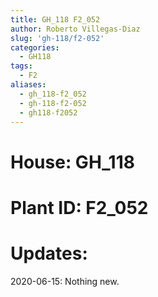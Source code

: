 ```yaml
---
title: GH_118 F2_052
author: Roberto Villegas-Diaz
slug: 'gh-118/f2-052'
categories:
  - GH118
tags:
  - F2
aliases:
  - gh_118-f2_052
  - gh-118-f2-052
  - gh118-f2052
---
```


# **House**: GH_118
# **Plant ID**: F2_052
# **Updates**: 
2020-06-15: Nothing new.
